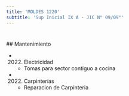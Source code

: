 ```yaml
---
title: 'MOLDES 1220'
subtitle: 'Sup Inicial IX A - JIC N° 09/09°'
---
```


#


 ## Mantenimiento

*  (2022) Electricidad 
    + Tomas para sector contiguo a cocina

*  (2022) Carpinterías 
    + Reparacion de Carpinteria



